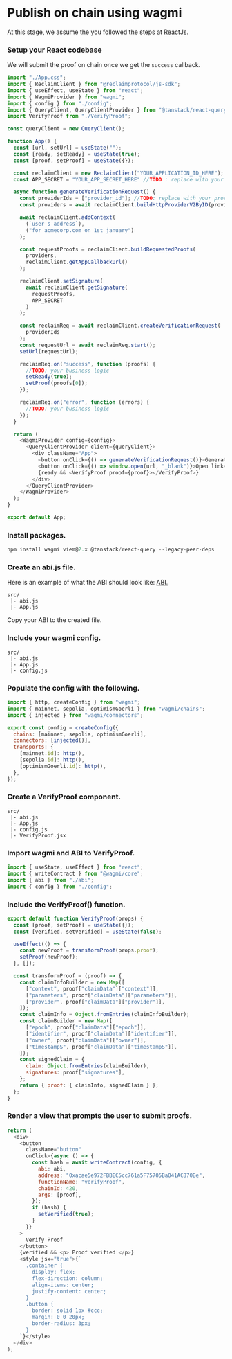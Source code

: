 
# Publish on chain using wagmi

At this stage, we assume the you followed the steps at [ReactJs](/react).

<Steps>

### Setup your React codebase

We will submit the proof on chain once we get the `success` callback.

```js copy showLineNumbers {46-50}
import "./App.css";
import { ReclaimClient } from "@reclaimprotocol/js-sdk";
import { useEffect, useState } from "react";
import { WagmiProvider } from "wagmi";
import { config } from "./config";
import { QueryClient, QueryClientProvider } from "@tanstack/react-query";
import VerifyProof from "./VerifyProof";

const queryClient = new QueryClient();

function App() {
  const [url, setUrl] = useState("");
  const [ready, setReady] = useState(true);
  const [proof, setProof] = useState({});

  const reclaimClient = new ReclaimClient("YOUR_APPLICATION_ID_HERE"); //TODO: replace with your applicationId
  const APP_SECRET = "YOUR_APP_SECRET_HERE" //TODO : replace with your APP_SECRET

  async function generateVerificationRequest() {
    const providerIds = ["provider_id"]; //TODO: replace with your provider ids you had selected while creating the application
    const providers = await reclaimClient.buildHttpProviderV2ByID(providerIds);

    await reclaimClient.addContext(
      (`user's address`),
      ("for acmecorp.com on 1st january")
    );

    const requestProofs = reclaimClient.buildRequestedProofs(
      providers,
      reclaimClient.getAppCallbackUrl()
    );

    reclaimClient.setSignature(
      await reclaimClient.getSignature(
        requestProofs,
        APP_SECRET 
      )
    );

    const reclaimReq = await reclaimClient.createVerificationRequest(
      providerIds
    );
    const requestUrl = await reclaimReq.start();
    setUrl(requestUrl);

    reclaimReq.on("success", function (proofs) {
      //TODO: your business logic
      setReady(true);
      setProof(proofs[0]);
    });

    reclaimReq.on("error", function (errors) {
      //TODO: your business logic
    });
  }

  return (
    <WagmiProvider config={config}>
      <QueryClientProvider client={queryClient}>
        <div className="App">
          <button onClick={() => generateVerificationRequest()}>Generate Verification Request</button>
          <button onClick={() => window.open(url, "_blank")}>Open link</button>
          {ready && <VerifyProof proof={proof}></VerifyProof>}
        </div>
      </QueryClientProvider>
    </WagmiProvider>
  );
}

export default App;
```

### Install packages.

```js copy
npm install wagmi viem@2.x @tanstack/react-query --legacy-peer-deps
```

### Create an abi.js file.

Here is an example of what the ABI should look like: [ABI.](https://github.com/reclaimprotocol/reclaim-copy-pastable/blob/main/evm/src/contracts-artifacts/abi.ts)
```
src/
 |- abi.js
 |- App.js
```

Copy your ABI to the created file.

### Include your wagmi config.

```
src/
 |- abi.js
 |- App.js
 |- config.js
```

### Populate the config with the following.

```js copy showLineNumbers
import { http, createConfig } from "wagmi";
import { mainnet, sepolia, optimismGoerli } from "wagmi/chains";
import { injected } from "wagmi/connectors";

export const config = createConfig({
  chains: [mainnet, sepolia, optimismGoerli],
  connectors: [injected()],
  transports: {
    [mainnet.id]: http(),
    [sepolia.id]: http(),
    [optimismGoerli.id]: http(),
  },
});
```

### Create a VerifyProof component.

```
src/
 |- abi.js
 |- App.js
 |- config.js
 |- VerifyProof.jsx
```

### Import wagmi and ABI to VerifyProof.

```js copy showLineNumbers
import { useState, useEffect } from "react";
import { writeContract } from "@wagmi/core";
import { abi } from "./abi";
import { config } from "./config";
```

### Include the VerifyProof() function.

```js copy showLineNumbers
export default function VerifyProof(props) {
  const [proof, setProof] = useState({});
  const [verified, setVerified] = useState(false);

  useEffect(() => {
    const newProof = transformProof(props.proof);
    setProof(newProof);
  }, []);

  const transformProof = (proof) => {
    const claimInfoBuilder = new Map([
      ["context", proof["claimData"]["context"]],
      ["parameters", proof["claimData"]["parameters"]],
      ["provider", proof["claimData"]["provider"]],
    ]);
    const claimInfo = Object.fromEntries(claimInfoBuilder);
    const claimBuilder = new Map([
      ["epoch", proof["claimData"]["epoch"]],
      ["identifier", proof["claimData"]["identifier"]],
      ["owner", proof["claimData"]["owner"]],
      ["timestampS", proof["claimData"]["timestampS"]],
    ]);
    const signedClaim = {
      claim: Object.fromEntries(claimBuilder),
      signatures: proof["signatures"],
    };
    return { proof: { claimInfo, signedClaim } };
  };
}
```

### Render a view that prompts the user to submit proofs.

```js copy showLineNumbers
return (
  <div>
    <button
      className="button"
      onClick={async () => {
        const hash = await writeContract(config, {
          abi: abi,
          address: "0xacae5e972FBBEC5cc761a5F75705Ba041AC870Be",
          functionName: "verifyProof",
          chainId: 420,
          args: [proof],
        });
        if (hash) {
          setVerified(true);
        }
      }}
    >
      Verify Proof
    </button>
    {verified && <p> Proof verified </p>}
    <style jsx="true">{`
      .container {
        display: flex;
        flex-direction: column;
        align-items: center;
        justify-content: center;
      }
      .button {
        border: solid 1px #ccc;
        margin: 0 0 20px;
        border-radius: 3px;
      }
    `}</style>
  </div>
);
```

</Steps>
